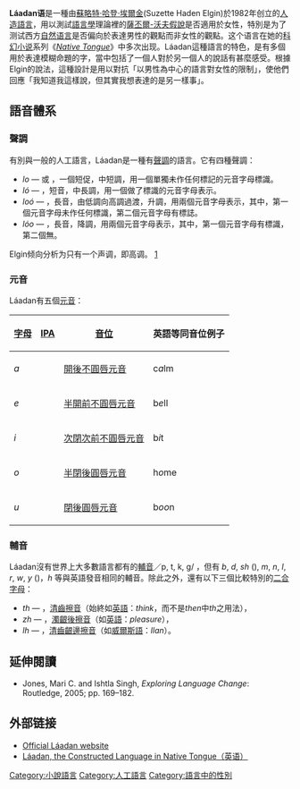 {{noteTA
|1=zh-cn:萨丕尔-沃夫假说; zh-hk:薩丕爾-沃夫假說; zh-tw:沙皮爾-沃爾夫假說;
}}
{{Infobox Language
|name=拉丹語
|nativename =Láadan
|creator=[[Suzette_Haden_Elgin|Suzette Haden Elgin]]
|date=1982年
|setting=是一項[[女性主義|女性主義]][[語言學|語言學]]的實驗，並在創作者本人的[[小說|小說]]《''[[Native_Tongue|Native Tongue]]''》裡出現
|familycolor=人工语言
|fam1=[[人工语言|人工语言]]
|fam2=[[藝術語言|藝術]]及[[哲學語言|哲學]]語言
|fam3=[[fictional_language|fictional language]]
|posteriori=屬於[[先創語言|先創語言]]，受到[[納瓦荷語|納瓦荷語]]及[[英語|英語]]的影響
|iso3=ldn}}

'''Láadan语'''是一種由[[蘇略特·哈登·埃爾金|蘇略特·哈登·埃爾金]](Suzette Haden Elgin)於1982年创立的[[人造語言|人造語言]]，用以測試[[語言學|語言學]]理論裡的[[薩丕爾-沃夫假說|薩丕爾-沃夫假說]]是否適用於女性，特別是为了测试西方[[自然语言|自然语言]]是否偏向於表達男性的觀點而非女性的觀點。这个语言在她的[[科幻小说|科幻小说]]系列《''[[Native_Tongue|Native Tongue]]''》中多次出现。Láadan這種語言的特色，是有多個用於表達模糊命題的字，當中包括了一個人對於另一個人的說話有甚麼感受。根據Elgin的說法，這種設計是用以對抗「以男性為中心的語言對女性的限制」，使他們回應「我知道我這樣說，但其實我想表達的是另一樣事」。

== 語音體系 ==
=== 聲調 ===

有別與一般的人工語言，Láadan是一種有[[聲調|聲調]]的語言。它有四種聲調：
*''lo'' — {{IPA|/lō/}} 或 {{IPA|/lò/}}，一個短促，中短調，用一個單獨未作任何標記的元音字母標識。
*''ló'' — {{IPA|/ló/}}，短音，中長調，用一個做了標識的元音字母表示。
*''loó'' — {{IPA|/lǒː/}}，長音，由低調向高調過渡，升調，用兩個元音字母表示，其中，第一個元音字母未作任何標識，第二個元音字母有標誌。
*''lóo'' — {{IPA|/lôː/}}，長音，降調，用兩個元音字母表示，其中，第一個元音字母有標識，第二個無。
Elgin倾向分析为只有一个声调，即高调。
[http://ozarque.livejournal.com/253528.html] {{Wayback|url=http://ozarque.livejournal.com/253528.html |date=20201111232330 }}

=== 元音 ===
Láadan有五個[[元音|元音]]：
{| border = 1
! [[字母|字母]] || [[IPA|IPA]] || [[音位|音位]] || 英語等同音位例子
|-
| ''a'' || {{IPA|/ɑ/}} || [[開後不圓唇元音|開後不圓唇元音]] || c''a''lm
|-
| ''e'' || {{IPA|/ɛ/}} || [[半開前不圓唇元音|半開前不圓唇元音]] || b''e''ll
|-
| ''i'' || {{IPA|/ɪ/}} || [[次閉次前不圓唇元音|次閉次前不圓唇元音]] || b''i''t
|-
| ''o'' || {{IPA|/o/}} || [[半閉後圓唇元音|半閉後圓唇元音]] || h''o''me
|-
| ''u'' || {{IPA|/u/}} || [[閉後圓唇元音|閉後圓唇元音]] || b''oo''n
|}

=== 輔音 ===
Láadan沒有世界上大多數語言都有的[[輔音|輔音]]／p, t, k, g/ ，但有 ''b'', ''d'', ''sh'' ({{IPA|/ʃ/}}), ''m'', ''n'', ''l'', ''r'', ''w'', ''y'' ({{IPA|/j/}})，''h'' 等與英語發音相同的輔音。除此之外，還有以下三個比較特別的[[二合字母|二合字母]]：
*''th'' — {{IPA|/θ/}}，[[清齒擦音|清齒擦音]]（始終如[[英語|英語]]：''think''，而不是''then''中''th''之用法），
*''zh'' — {{IPA|/ʒ/}}，[[濁齦後擦音|濁齦後擦音]]（如[[英語|英語]]：''pleasure''），
*''lh'' — {{IPA|/ɬ/}}，[[清齒齦邊擦音|清齒齦邊擦音]]（如[[威爾斯語|威爾斯語]]：''llan''）。

==延伸閱讀==
{{refbegin}}
*Jones, Mari C. and Ishtla Singh, ''Exploring Language Change'': Routledge, 2005; pp. 169–182.
{{refend}}

==外部链接==
{{incubator|ldn}}
* [https://web.archive.org/web/20100725090028/http://www.laadanlanguage.org/pages/ Official Láadan website]
* [http://www.sfwa.org/members/elgin/Laadan.html Láadan, the Constructed Language in Native Tongue（英语）] {{Wayback|url=http://www.sfwa.org/members/elgin/Laadan.html |date=20210119044949 }}

{{Constructed languages}}

[[Category:小說語言|Category:小說語言]]
[[Category:人工語言|Category:人工語言]]
[[Category:語言中的性別|Category:語言中的性別]]